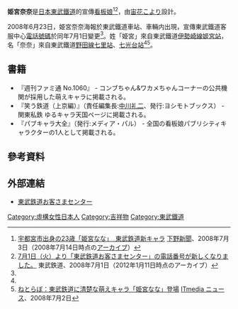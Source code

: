 {{Japanese|japanese=姫宮なな|kana=ひめみや なな|romaji=Himemiya Nana}}
'''姫宮奈奈'''是[[日本|日本]][[東武鐵道|東武鐵道]]的宣傳[[看板娘|看板娘]]<ref>[https://web.archive.org/web/20080714222900/http://www.shimotsuke.co.jp/news/tochigi/economics/news/20080703/19964 宇都宮市出身の23歳「姫宮なな」　東武鉄道新キャラ] [[下野新聞|下野新聞]]、2008年7月3日（2008年7月14日時点の[[インターネット・アーカイブ|アーカイブ]]）</ref><ref name="toubu20080701">[https://web.archive.org/web/20120111034436/http://www.tobu.co.jp/file/1677/080701.pdf 7月1日（火）より「東武鉄道お客さまセンター」の電話番号が新しくなりました。] 東武鉄道、2008年7月1日（2012年1月11日時点のアーカイブ）</ref>，由[[宙花こより|宙花こより]]設計。

2008年6月23日，姫宮奈奈海報於東武鐵道車站、車輛内出現，宣傳東武鐵道客服中心[[電話號碼|電話號碼]]於同年7月1日變更<ref name="toubu20080701"/>。姓「姫宮」來自東武鐵道[[伊勢崎線|伊勢崎線]][[姬宮站|姬宮站]]，名「奈奈」來自東武鐵道[[野田線|野田線]][[七里站|七里站]]、[[七光台站|七光台站]]<ref name="toubu20080701"/><ref name="itmedia20080702">[http://www.itmedia.co.jp/news/articles/0807/02/news058.html ねとらぼ：東武鉄道に清楚な萌えキャラ「姫宮なな」登場] {{Wayback|url=http://www.itmedia.co.jp/news/articles/0807/02/news058.html |date=20210119194909 }} [[ITmedia|ITmedia ニュース]]、2008年7月2日</ref>。

== 書籍 ==
* 『週刊ファミ通 No.1060』 - コンブちゃん&ワカメちゃんコーナーの公共機関が採用した萌えキャラに掲載される。
* 『笑う鉄道（上京編）』（責任編集長:[[中川礼二|中川礼二]]、発行:ヨシモトブックス） - 関東私鉄 ゆるキャラ天国ページに掲載される。
* 『パブキャラ大全』（発行:メディア・パル） - 全国の看板娘パブリシティキャラクターの1人として掲載される。

== 參考資料 ==
{{reflist}}

== 外部連結 ==
* [http://www.tobu.co.jp/contact/ 東武鉄道お客さまセンター] {{Wayback|url=http://www.tobu.co.jp/contact/ |date=20120309053024 }}
[[Category:虛構女性日本人|Category:虛構女性日本人]]
[[Category:吉祥物|Category:吉祥物]]
[[Category:東武鐵道|Category:東武鐵道]]